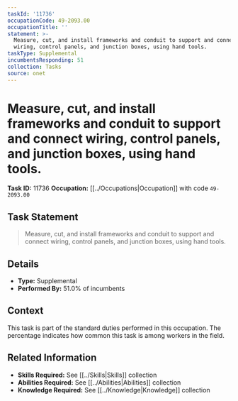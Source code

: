 ```yaml
---
taskId: '11736'
occupationCode: 49-2093.00
occupationTitle: ''
statement: >-
  Measure, cut, and install frameworks and conduit to support and connect
  wiring, control panels, and junction boxes, using hand tools.
taskType: Supplemental
incumbentsResponding: 51
collection: Tasks
source: onet
---
```

# Measure, cut, and install frameworks and conduit to support and connect wiring, control panels, and junction boxes, using hand tools.

**Task ID:** 11736
**Occupation:** [[../Occupations|Occupation]] with code `49-2093.00`

## Task Statement

> Measure, cut, and install frameworks and conduit to support and connect wiring, control panels, and junction boxes, using hand tools.

## Details

- **Type:** Supplemental
- **Performed By:** 51.0% of incumbents

## Context

This task is part of the standard duties performed in this occupation. The percentage indicates how common this task is among workers in the field.

## Related Information

- **Skills Required:** See [[../Skills|Skills]] collection
- **Abilities Required:** See [[../Abilities|Abilities]] collection
- **Knowledge Required:** See [[../Knowledge|Knowledge]] collection
